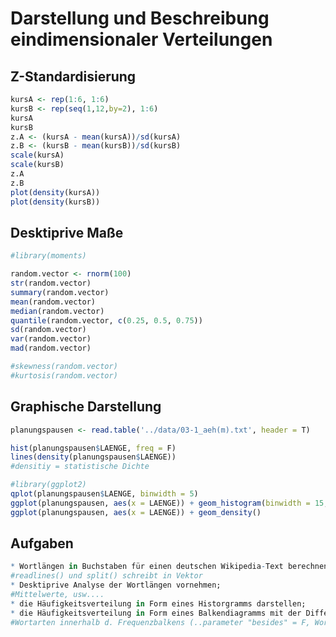 # Darstellung und Beschreibung eindimensionaler Verteilungen

## Z-Standardisierung
```r
kursA <- rep(1:6, 1:6)
kursB <- rep(seq(1,12,by=2), 1:6)
kursA
kursB
z.A <- (kursA - mean(kursA))/sd(kursA)
z.B <- (kursB - mean(kursB))/sd(kursB)
scale(kursA)
scale(kursB)
z.A
z.B
plot(density(kursA))
plot(density(kursB))

```


## Desktiprive Maße
```r
#library(moments)

random.vector <- rnorm(100)
str(random.vector)
summary(random.vector)
mean(random.vector)
median(random.vector)
quantile(random.vector, c(0.25, 0.5, 0.75))
sd(random.vector)
var(random.vector)
mad(random.vector)

#skewness(random.vector)
#kurtosis(random.vector)
```

## Graphische Darstellung

```r
planungspausen <- read.table('../data/03-1_aeh(m).txt', header = T)
```

```r
hist(planungspausen$LAENGE, freq = F)
lines(density(planungspausen$LAENGE))
#densitiy = statistische Dichte
```

```r
#library(ggplot2)
qplot(planungspausen$LAENGE, binwidth = 5)
ggplot(planungspausen, aes(x = LAENGE)) + geom_histogram(binwidth = 15, color = 'black', fill = 'white')
ggplot(planungspausen, aes(x = LAENGE)) + geom_density()
```

## Aufgaben

```r
* Wortlängen in Buchstaben für einen deutschen Wikipedia-Text berechnen;
#readlines() und split() schreibt in Vektor
* Desktiprive Analyse der Wortlängen vornehmen;
#Mittelwerte, usw....
* die Häufigkeitsverteilung in Form eines Historgramms darstellen;
* die Häufigkeitsverteilung in Form eines Balkendiagramms mit der Differinzierung nach der Wortart darstellen.
#Wortarten innerhalb d. Frequenzbalkens (..parameter "besides" = F, Wortarten mit Treetagger (downloaden))
```
